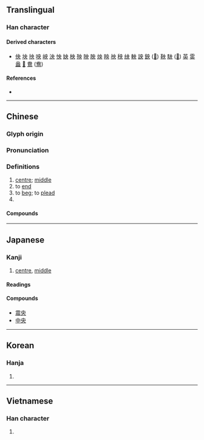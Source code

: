 {{character info/new}}
==Translingual==

===Han character===
{{Han char|rn=37|rad=大|as=02|sn=5|four=50030|canj=LBK}}

====Derived characters====
* [[佒]] [[坱]] [[抰]] [[咉]] [[岟]] [[泱]] [[怏]] [[姎]] [[柍]] [[殃]] [[映]] [[胦]] [[炴]] [[眏]] [[䄃]] [[秧]] [[紻]] [[軮]] [[詇]] [[鉠]] ([[𫓭]]) [[鞅]] [[駚]] ([[𩧫]]) [[英]] [[雵]] [[盎]] [[𩢥]] [[鴦]] ([[鸯]])

====References====
* {{Han ref|kx=0249.050|dkj=05840|dj=0508.030|hdz=10524.060|uh=592E|ud=22830|bh=A5A1|bd=42401}}

----

==Chinese==
{{zh-forms}}

===Glyph origin===
{{Han etym}}

===Pronunciation===
{{zh-pron
|m=yāng
|c=joeng1
|h=pfs=yông/ông
|h_note=yông - literary; ông - vernacular (limited, e.g. {{zh-l|*中央}})
|mn=xm,qz,tw:iong/xm,zz,tw:iang/ng
|mn_note=iong - literary; iang - literary (all sense in Zhangzhou, “to beg” in Xiamen and mainstream Taiwanese); ng - vernacular (limited, e.g. {{zh-l|*中央}})
|mn-t=iang1
|mc=y
|oc=y
|cat=n,a,v,pn
}}

===Definitions===
{{zh-hanzi}}

# [[centre]]; [[middle]]
# to [[end]]
# to [[beg]]; to [[plead]]
# {{surname|lang=zh}}

====Compounds====
{{zh-der|央告|央行|央求|央托|中央|公央婆|念央兒|中央大學|央人|央煩|央中|央及|央人作伐|中央銀行|中央集權|央浼|中央黨部|中央山脈|央帶|央靠|央請|央浼營幹|央央戧戧|央央|央厄|央元音|央託|夜未央|央央插插|央媒|央戧|中央政府|死告活央|未央宮|投央|無央|未央|東央西告|震央|長樂未央}}

----

==Japanese==

===Kanji===
{{ja-kanji|grade=3|rs=大02}}

# [[centre]], [[middle]]

====Readings====
{{ja-readings
|goon=おう, よう
|kanon=よう, えい
|kun=なか-ば
}}

====Compounds====
* [[震央]]
* [[中央]]

----

==Korean==

===Hanja===
{{ko-hanja|hangeul=앙|rv=ang|mr=ang}}

# {{defn|lang=ko|sort=大02}}

----

==Vietnamese==

===Han character===
{{vi-hantu|[[ương]], [[trân]]|rs=大02}}

# {{defn|lang=vi|sort=大02}}